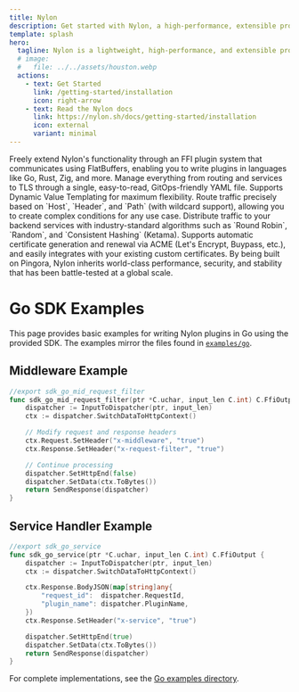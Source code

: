 ```yaml
---
title: Nylon
description: Get started with Nylon, a high-performance, extensible proxy server.
template: splash
hero:
  tagline: Nylon is a lightweight, high-performance, and extensible proxy server built on top of the robust Cloudflare Pingora framework. Designed for modern infrastructure.
  # image:
  #   file: ../../assets/houston.webp
  actions:
    - text: Get Started
      link: /getting-started/installation
      icon: right-arrow
    - text: Read the Nylon docs
      link: https://nylon.sh/docs/getting-started/installation
      icon: external
      variant: minimal
---
```



<div class="hero-bg">
  <div class="bg-logo"></div>
  <div class="bg-grad"></div>
  <div class="bg-grad-red"></div>
</div>

<div class="lp-cta-card">
  <Card title="Install Nylon" icon="rocket">
    <InstallBlock />
  </Card>
</div>

<CardGrid>
  <Card title="Flexible Plugin System" icon="puzzle">
    Freely extend Nylon's functionality through an FFI plugin system that communicates using FlatBuffers, enabling you to write plugins in languages like Go, Rust, Zig, and more.
  </Card>
  <Card title="Declarative Configuration" icon="document">
    Manage everything from routing and services to TLS through a single, easy-to-read, GitOps-friendly YAML file. Supports Dynamic Value Templating for maximum flexibility.
  </Card>
  <Card title="Advanced Routing" icon="seti:pipeline">
    Route traffic precisely based on `Host`, `Header`, and `Path` (with wildcard support), allowing you to create complex conditions for any use case.
  </Card>
  <Card title="Load Balancing" icon="seti:puppet">
    Distribute traffic to your backend services with industry-standard algorithms such as `Round Robin`, `Random`, and `Consistent Hashing` (Ketama).
  </Card>
  <Card title="Automatic TLS Management" icon="seti:lock">
    Supports automatic certificate generation and renewal via ACME (Let's Encrypt, Buypass, etc.), and easily integrates with your existing custom certificates.
  </Card>
  <Card title="Built on Pingora" icon="cloudflare">
    By being built on Pingora, Nylon inherits world-class performance, security, and stability that has been battle-tested at a global scale.
  </Card>
</CardGrid>

# Go SDK Examples

This page provides basic examples for writing Nylon plugins in Go using the provided SDK. The examples mirror the files found in [`examples/go`](../examples/go).

## Middleware Example
```go
//export sdk_go_mid_request_filter
func sdk_go_mid_request_filter(ptr *C.uchar, input_len C.int) C.FfiOutput {
    dispatcher := InputToDispatcher(ptr, input_len)
    ctx := dispatcher.SwitchDataToHttpContext()

    // Modify request and response headers
    ctx.Request.SetHeader("x-middleware", "true")
    ctx.Response.SetHeader("x-request-filter", "true")

    // Continue processing
    dispatcher.SetHttpEnd(false)
    dispatcher.SetData(ctx.ToBytes())
    return SendResponse(dispatcher)
}
```

## Service Handler Example
```go
//export sdk_go_service
func sdk_go_service(ptr *C.uchar, input_len C.int) C.FfiOutput {
    dispatcher := InputToDispatcher(ptr, input_len)
    ctx := dispatcher.SwitchDataToHttpContext()

    ctx.Response.BodyJSON(map[string]any{
        "request_id":  dispatcher.RequestId,
        "plugin_name": dispatcher.PluginName,
    })
    ctx.Response.SetHeader("x-service", "true")

    dispatcher.SetHttpEnd(true)
    dispatcher.SetData(ctx.ToBytes())
    return SendResponse(dispatcher)
}
```

For complete implementations, see the [Go examples directory](../examples/go).